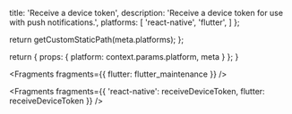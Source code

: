                   
  title: 'Receive a device token',
  description: 'Receive a device token for use with push notifications.',
  platforms: [
    'react-native',
    'flutter',
    ]
};

  return getCustomStaticPath(meta.platforms);
};

  return {
    props: {
      platform: context.params.platform,
      meta
    }
  };
}


<Fragments fragments={{ flutter: flutter_maintenance }} />


<Fragments fragments={{ 'react-native': receiveDeviceToken, flutter: receiveDeviceToken }} />

